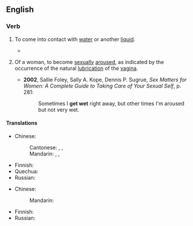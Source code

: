 ==English==

===Verb===
{{en-verb|gets wet|getting wet|got wet}}

# {{lb|en|literally}} To come into contact with [[water]] or another [[liquid]].
#* {{quote-text|year=2004|author=Karen Hesse|title=The Music of Dolphins|page=84|passage=Some things can go in the water, like my dolphin boots, but other things, like books, are not so good when they '''get wet'''.}}
# {{lb|en|idiomatic}} Of a woman, to become [[sexual]]ly [[aroused]], as indicated by the occurrence of the natural [[lubrication]] of the [[vagina]].
#* '''2002''', Sallie Foley, Sally A. Kope, Dennis P. Sugrue, ''Sex Matters for Women: A Complete Guide to Taking Care of Your Sexual Self'', p. 281:
#*: Sometimes I '''get wet''' right away, but other times I'm aroused but not very wet.

====Translations====
{{trans-top|come into contact with water}}
* Chinese:
*: Cantonese: {{t|yue|整濕|sc=Hani}}, {{t|yue|整湿|tr=zing2 sap1|sc=Hani}}, {{t|yue|淋雨|tr=lam4 jyu5|sc=Hani}} {{qualifier|in the rain}}
*: Mandarin: {{t|cmn|弄濕}}, {{t|cmn|弄湿|tr=nòngshī}}, {{t+|cmn|淋雨|tr=línyǔ}} {{qualifier|in the rain}}
{{trans-mid}}
* Finnish: {{t+|fi|kastua}}
* Quechua: {{t|qu|sut'uy}}
* Russian: {{t-needed|ru}}
{{trans-bottom}}

{{trans-top|of a woman, to become sexually aroused}}
* Chinese:
*: Mandarin: {{t-needed|cmn}}
{{trans-mid}}
* Finnish: {{t+|fi|kostua}}
* Russian: {{t-needed|ru}}
{{trans-bottom}}